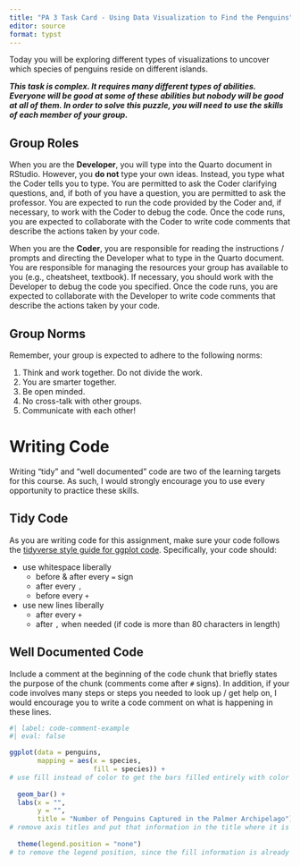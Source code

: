 ```yaml
---
title: "PA 3 Task Card - Using Data Visualization to Find the Penguins"
editor: source
format: typst
---
```


Today you will be exploring different types of visualizations to uncover which
species of penguins reside on different islands.

***This task is complex. It requires many different types of abilities. Everyone
will be good at some of these abilities but nobody will be good at all of them.
In order to solve this puzzle, you will need to use the skills of each member of
your group.***

## Group Roles

When you are the **Developer**, you will type into the Quarto document in
RStudio. However, you **do not** type your own ideas. Instead, you type what 
the Coder tells you to type. You are permitted to ask the Coder clarifying
questions, and, if both of you have a question, you are permitted to ask the
professor. You are expected to run the code provided by the Coder and, if 
necessary, to work with the Coder to debug the code. Once the code runs, you
are expected to collaborate with the Coder to write code comments that describe
the actions taken by your code.

When you are the **Coder**, you are responsible for reading the 
instructions / prompts and directing the Developer what to type in the Quarto
document. You are responsible for managing the resources your group has
available to you (e.g., cheatsheet, textbook). If necessary, you should work
with the Developer to debug the code you specified. Once the code runs, you
are expected to collaborate with the Developer to write code comments that
describe the actions taken by your code.

## Group Norms

Remember, your group is expected to adhere to the following norms:

1.  Think and work together. Do not divide the work.
2.  You are smarter together.
3.  Be open minded. 
4.  No cross-talk with other groups.
5.  Communicate with each other! 

\newpage

# Writing Code

Writing "tidy" and "well documented" code are two of the learning targets for
this course. As such, I would strongly encourage you to use every opportunity to
practice these skills.

## Tidy Code

As you are writing code for this assignment, make sure your code
follows the [tidyverse style guide for ggplot code](https://style.tidyverse.org/ggplot2.html).
Specifically, your code should:

-   use whitespace liberally
    -   before & after every `=` sign
    -   after every `,`
    -   before every `+`
-   use new lines liberally
    -   after every `+`
    -   after `,` when needed (if code is more than 80 characters in length)

## Well Documented Code

Include a comment at the beginning of the code chunk
that briefly states the purpose of the chunk (comments come after `#` signs). In
addition, if your code involves many steps or steps you needed to look up / get
help on, I would encourage you to write a code comment on what is happening in
these lines.

```r
#| label: code-comment-example
#| eval: false

ggplot(data = penguins, 
       mapping = aes(x = species, 
                     fill = species)) +
# use fill instead of color to get the bars filled entirely with color (instead of just on the outside)
  
  geom_bar() +
  labs(x = "", 
       y = "", 
       title = "Number of Penguins Captured in the Palmer Archipelago") +
# remove axis titles and put that information in the title where it is easier to read
  
  theme(legend.position = "none")
# to remove the legend position, since the fill information is already included on the x-axis
```
